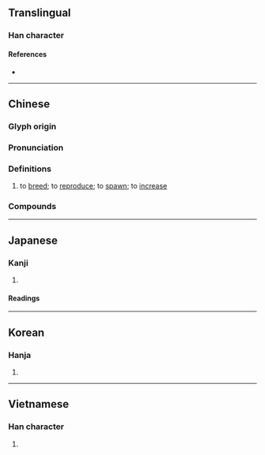 {{character info}}
==Translingual==
{{CJKV-forms|殖|殖|殖|殖}}

===Han character===
{{Han char|rn=78|rad=歹|as=08|sn=12|four=14216|canj=MNJBM|ids=⿰歹直}}

====References====
* {{Han ref|kx=0581.330|dkj=16502|dj=0974.020|hdz=21388.100|uh=6B96|ud=27542|bh=B4DE|bd=46302}}

----

==Chinese==
{{zh-forms|alt=𰙽-second round simplified}}

===Glyph origin===
{{Han etym}}

===Pronunciation===
{{zh-pron
|m=zhí,shi
|m_note=shi - only used in {{zh-l|*骨殖}} (Mainland standard)
|m-s=
|c=zik6
|c-t=
|g=
|h=pfs=chhṳ̍t
|j=
|mb=
|md=
|mn=qz:sia̍k/tw,xm,zz:se̍k/qz,tw,xm,zz:si̍t
|mn-t=
|w=
|x=
|mc=y
|oc=y
|cat=v
}}

===Definitions===
{{zh-hanzi}}

# to [[breed]]; to [[reproduce]]; to [[spawn]]; to [[increase]]

===Compounds===
{{zh-der|人工繁殖|人工養殖|兩性生殖|冷水養殖|出芽生殖|分株繁殖|分裂生殖|單養養殖|墾殖|外生殖器|孤雌生殖|學殖|封殖|拓殖|接合生殖|有性生殖|有性繁殖|根蘗繁殖|次殖民地|殖利|殖殖|殖毛劑|殖民|殖民主義|殖民地|殖民政府|殖民政策|殖民教育|殖穀|殖貨|水產養殖|淡水養殖|無性生殖|無配生殖|生殖|生殖器|生殖器官|生殖腺|異配生殖|箱網養殖|繁殖|葉塊繁殖|蕃殖|裂殖菌|裂片生殖|豐殖|貝類養殖|貨殖|養殖|養殖場|養殖漁業|骨殖|骨殖匣|腐殖質}}

----

==Japanese==

===Kanji===
{{ja-kanji|grade=c|rs=歹08}}

# {{rfdef|ja|sort=歹08}}

====Readings====
{{ja-readings
|goon=じき
|kanon=しょく
|kun=ふ-える, ふ-やす, うえる
}}

----

==Korean==

===Hanja===
{{ko-hanja|hangeul=식|eumhun=|rv=sik|mr=sik|y=sik}}

# {{rfdef|ko|sort=歹08}}

----

==Vietnamese==

===Han character===
{{vi-hantu|[[thực]]|rs=歹08}}

# {{rfdef|vi|sort=歹08}}